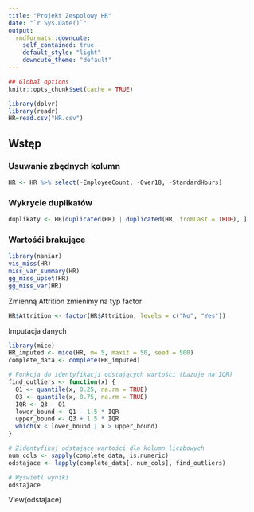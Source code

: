 ```yaml
---
title: "Projekt Zespolowy HR"
date: "`r Sys.Date()`"
output:
  rmdformats::downcute:
    self_contained: true
    default_style: "light"
    downcute_theme: "default"
---
```


```r
## Global options
knitr::opts_chunk$set(cache = TRUE)
```

```r
library(dplyr)
library(readr)
HR=read.csv("HR.csv")
```
## Wstęp
### Usuwanie zbędnych kolumn
```r
HR <- HR %>% select(-EmployeeCount, -Over18, -StandardHours) 
```
### Wykrycie duplikatów
```r
duplikaty <- HR[duplicated(HR) | duplicated(HR, fromLast = TRUE), ]
```
### Wartośći brakujące
```r
library(naniar)
vis_miss(HR)
miss_var_summary(HR)
gg_miss_upset(HR)
gg_miss_var(HR)
```
Zmienną Attrition zmienimy na typ factor
```r
HR$Attrition <- factor(HR$Attrition, levels = c("No", "Yes"))
```
Imputacja danych
```r
library(mice)
HR_imputed <- mice(HR, m= 5, maxit = 50, seed = 500)
complete_data <- complete(HR_imputed)
```

```r
# Funkcja do identyfikacji odstających wartości (bazuje na IQR)
find_outliers <- function(x) {
  Q1 <- quantile(x, 0.25, na.rm = TRUE)
  Q3 <- quantile(x, 0.75, na.rm = TRUE)
  IQR <- Q3 - Q1
  lower_bound <- Q1 - 1.5 * IQR
  upper_bound <- Q3 + 1.5 * IQR
  which(x < lower_bound | x > upper_bound)
}

# Zidentyfikuj odstające wartości dla kolumn liczbowych
num_cols <- sapply(complete_data, is.numeric)
odstajace <- lapply(complete_data[, num_cols], find_outliers)

# Wyświetl wyniki
odstajace
```
View(odstajace)


